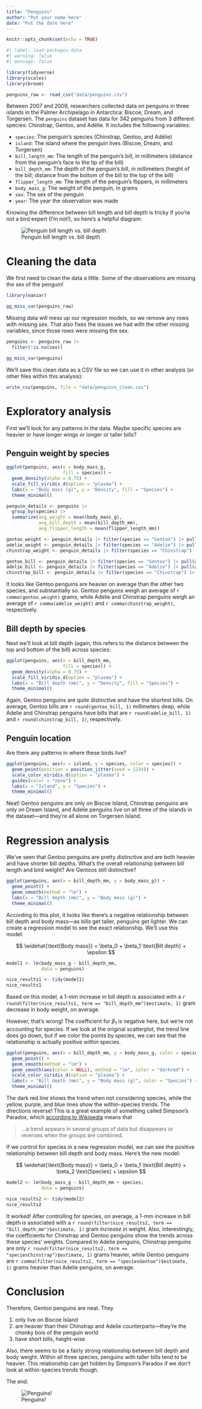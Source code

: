 ```yaml
---
title: "Penguins"
author: "Put your name here"
date: "Put the date here"
---
```


```r
knitr::opts_chunk$set(echo = TRUE)
```

```r
#| label: load-packages-data
#| warning: false
#| message: false

library(tidyverse)
library(scales)
library(broom)

penguins_raw <- read_csv("data/penguins.csv")
```

Between 2007 and 2009, researchers collected data on penguins in three islands in the Palmer Archipelago in Antarctica: Biscoe, Dream, and Torgersen. The `penguins` dataset has data for 342 penguins from 3 different species: Chinstrap, Gentoo, and Adélie. It includes the following variables:

- `species`: The penguin's species (Chinstrap, Gentoo, and Adélie)
- `island`: The island where the penguin lives (Biscoe, Dream, and Torgersen)
- `bill_length_mm`: The length of the penguin's bill, in millimeters (distance from the penguin's face to the tip of the bill)
- `bill_depth_mm`: The depth of the penguin's bill, in millimeters (height of the bill; distance from the bottom of the bill to the top of the bill)
- `flipper_length_mm`: The length of the penguin's flippers, in millimeters
- `body_mass_g`: The weight of the penguin, in grams
- `sex`: The sex of the penguin
- `year`: The year the observation was made

Knowing the difference between bill length and bill depth is tricky if you're not a bird expert (I'm not!), so here's a helpful diagram:

![Penguin bill length vs. bill depth](img/culmen_depth.png)

# Cleaning the data

We first need to clean the data a little. Some of the observations are missing the sex of the penguin!

```r
library(naniar)

gg_miss_var(penguins_raw)
```

Missing data will mess up our regression models, so we remove any rows with missing sex. That also fixes the issues we had with the other missing variables, since those rows were missing the sex.

```r
penguins <- penguins_raw |> 
  filter(!is.na(sex))

gg_miss_var(penguins)
```

We'll save this clean data as a CSV file so we can use it in other analysis (or other files within this analysis):

```r
write_csv(penguins, file = "data/penguins_clean.csv")
```

# Exploratory analysis

First we'll look for any patterns in the data. Maybe specific species are heavier or have longer wings or longer or taller bills?

## Penguin weight by species

```r
ggplot(penguins, aes(x = body_mass_g,
                     fill = species)) +
  geom_density(alpha = 0.75) +
  scale_fill_viridis_d(option = "plasma") +
  labs(x = "Body mass (g)", y = "Density", fill = "Species") +
  theme_minimal()
```

```r
penguin_details <- penguins |> 
  group_by(species) |> 
  summarize(avg_weight = mean(body_mass_g),
            avg_bill_depth = mean(bill_depth_mm),
            avg_flipper_length = mean(flipper_length_mm))

gentoo_weight <- penguin_details |> filter(species == "Gentoo") |> pull(avg_weight)
adelie_weight <- penguin_details |> filter(species == "Adelie") |> pull(avg_weight)
chinstrap_weight <- penguin_details |> filter(species == "Chinstrap") |> pull(avg_weight)

gentoo_bill <- penguin_details |> filter(species == "Gentoo") |> pull(avg_bill_depth)
adelie_bill <- penguin_details |> filter(species == "Adelie") |> pull(avg_bill_depth)
chinstrap_bill <- penguin_details |> filter(species == "Chinstrap") |> pull(avg_bill_depth)
```

It looks like Gentoo penguins are heavier on average than the other two species, and substantially so. Gentoo penguins weigh an average of `r comma(gentoo_weight)` grams, while Adelie and Chinstrap penguins weigh an average of `r comma(adelie_weight)` and `r comma(chinstrap_weight)`, respectively.

## Bill depth by species

Next we'll look at bill depth (again, this refers to the distance between the top and bottom of the bill) across species:

```r
ggplot(penguins, aes(x = bill_depth_mm,
                     fill = species)) +
  geom_density(alpha = 0.75) +
  scale_fill_viridis_d(option = "plasma") +
  labs(x = "Bill depth (mm)", y = "Density", fill = "Species") +
  theme_minimal()
```

Again, Gentoo penguins are quite distinctive and have the shortest bills. On average, Gentoo bills are  `r round(gentoo_bill, 1)` millimeters deep, while Adelie and Chinstrap penguins have bills that are `r round(adelie_bill, 1)` and `r round(chinstrap_bill, 1)`, respectively.

## Penguin location

Are there any patterns in where these birds live?

```r
ggplot(penguins, aes(x = island, y = species, color = species)) + 
  geom_point(position = position_jitter(seed = 1234)) +
  scale_color_viridis_d(option = "plasma") +
  guides(color = "none") +
  labs(x = "Island", y = "Species") +
  theme_minimal()
```

Neat! Gentoo penguins are only on Biscoe Island, Chinstrap penguins are only on Dream Island, and Adelie penguins live on all three of the islands in the dataset---and they're all alone on Torgersen Island.


# Regression analysis

We've seen that Gentoo penguins are pretty distinctive and are both heavier and have shorter bill depths. What's the overall relationship between bill length and bird weight? Are Gentoos still distinctive?

```r
ggplot(penguins, aes(x = bill_depth_mm, y = body_mass_g)) +
  geom_point() +
  geom_smooth(method = "lm") +
  labs(x = "Bill depth (mm)", y = "Body mass (g)") +
  theme_minimal()
```

According to this plot, it looks like there's a negative relationship between bill depth and body mass---as bills get taller, penguins get lighter. We can create a regression model to see the exact relationship. We'll use this model:

$$
\widehat{\text{Body mass}} = \beta_0 + \beta_1 \text{Bill depth} + \epsilon
$$

```r
model1 <- lm(body_mass_g ~ bill_depth_mm, 
             data = penguins)

nice_results1 <- tidy(model1)
nice_results1
```

Based on this model, a 1-mm increase in bill depth is associated with a `r round(filter(nice_results1, term == "bill_depth_mm")$estimate, 1)` gram decrease in body weight, on average.

However, that's wrong! The coefficient for $\beta_1$ is negative here, but we're not accounting for species. If we look at the original scatterplot, the trend line does go down, but if we color the points by species, we can see that the relationship is actually positive *within* species.

```r
ggplot(penguins, aes(x = bill_depth_mm, y = body_mass_g, color = species)) +
  geom_point() +
  geom_smooth(method = "lm") +
  geom_smooth(aes(color = NULL), method = "lm", color = "darkred") +
  scale_color_viridis_d(option = "plasma") +
  labs(x = "Bill depth (mm)", y = "Body mass (g)", color = "Species") +
  theme_minimal()
```

The dark red line shows the trend when not considering species, while the yellow, purple, and blue lines show the within-species trends. The directions reverse! This is a great example of something called Simpson's Paradox, which [according to Wikipedia](https://en.wikipedia.org/wiki/Simpson%27s_paradox) means that 

> …a trend appears in several groups of data but disappears or reverses when the groups are combined.

If we control for species in a new regression model, we can see the positive relationship between bill depth and body mass. Here's the new model:

$$
\widehat{\text{Body mass}} = \beta_0 + \beta_1 \text{Bill depth} + \beta_2 \text{Species} + \epsilon
$$

```r
model2 <- lm(body_mass_g ~ bill_depth_mm + species, 
             data = penguins)

nice_results2 <- tidy(model2)
nice_results2
```

It worked! After controlling for species, on average, a 1-mm increase in bill depth is associated with a `r round(filter(nice_results2, term == "bill_depth_mm")$estimate, 1)` gram *increase* in weight. Also, interestingly, the coefficients for Chinstrap and Gentoo penguins show the trends across these species' weights. Compared to Adelie penguins, Chinstrap penguins are only `r round(filter(nice_results2, term == "speciesChinstrap")$estimate, 1)` grams heavier, while Gentoo penguins are `r comma(filter(nice_results2, term == "speciesGentoo")$estimate, 1)` grams heavier than Adelie penguins, on average.


# Conclusion

Therefore, Gentoo penguins are neat. They

1. only live on Biscoe Island
2. are heavier than their Chinstrap and Adelie counterparts---they're the chonky bois of the penguin world
3. have short bills, height-wise

Also, there seems to be a fairly strong relationship between bill depth and body weight. Within all three species, penguins with taller bills tend to be heavier. This relationship can get hidden by Simpson's Paradox if we don't look at within-species trends though.

The end.

![Penguins!](img/lter_penguins.png)
